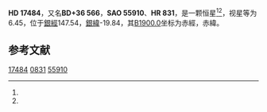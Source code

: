 {{Starbox begin
| name = HD 17484
}}
{{Starbox observe
| epoch = [[J2000.0|J2000.0]]
| constell = {{星座名待查}}<ref name=SIMBAD>{{cite web
 | url=http://simbad.u-strasbg.fr/simbad/sim-id?Ident=HR+831
 | title =Pulsating variable Star
 | publisher=Centre de Données astronomiques de Strasbourg
 | work=SIMBAD
 | accessdate=2012-07-13}}</ref><ref name=DATA>{{cite web
 | url=http://vizier.u-strasbg.fr/viz-bin/VizieR-5?-out.add=.&-source=5050&-corr=PK=HR&-out.max=9999&HR=831
 | title=VizieR Detailed Page
 | accessdate=2012-07-13
 | archive-date=2019-02-16
 | archive-url=https://web.archive.org/web/20190216092644/http://vizier.u-strasbg.fr/viz-bin/VizieR-5?-out.add=.&-source=5050&-corr=PK=HR&-out.max=9999&HR=831
 | dead-url=no
 }}</ref>
| 星官 = 
| ra = {{RA|2|49|27.1}}<ref name=SIMBAD /><ref name=DATA />
| dec = {{DEC|+37|19|34}}<ref name=SIMBAD /><ref name=DATA />
| appmag_v = 6.45<ref name=SIMBAD /><ref name=DATA />
}}
{{Starbox character
| class = F6III-IV<ref name=SIMBAD /><ref name=DATA />
| b-v = 0.43<ref name=SIMBAD /><ref name=DATA />
| u-b = 0.14<ref name=SIMBAD /><ref name=DATA />
| r-i = <ref name=SIMBAD /><ref name=DATA />
| variable = 
}}
{{Starbox astrometry
| radial_v = 0.14
| prop_mo_ra = 12
| parallax = 
| p_error = 
}}
{{Starbox catalog
| names =BD+36 566，[[SAO星表|SAO]] 55910，[[HD星表|HD]] 17484，[[HR星表|HR]] 831}}
{{Starbox reference |Simbad=HR+831}}
{{Starbox end}}

'''HD 17484'''，又名'''BD+36 566'''，'''SAO 55910'''、'''HR 831'''，是一颗恒星<ref name=SIMBAD /><ref name=DATA />，视星等为6.45，位于[[銀道座標系|銀經]]147.54，[[銀道座標系|銀緯]]-19.84，其[[B1900.0|B1900.0]]坐标为赤經{{RA|2|43|12.5}}，赤緯{{DEC|+36|-19.84|36}}。

== 参考文献 ==
{{reflist}}

{{star-stub}}

[[Category:HD和HDE天體|17484]]
[[Category:HR天體|0831]]
[[Category:SAO天體|55910]]